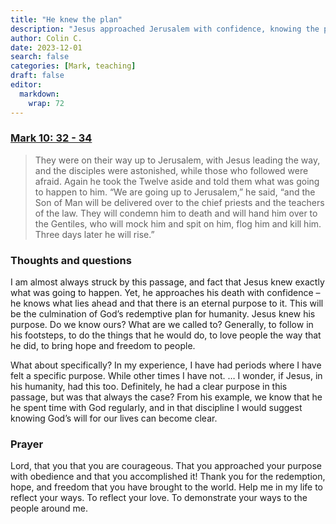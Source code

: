 ```yaml
---
title: "He knew the plan"
description: "Jesus approached Jerusalem with confidence, knowing the plan would lead to his execution."
author: Colin C.
date: 2023-12-01
search: false
categories: [Mark, teaching]
draft: false
editor: 
  markdown: 
    wrap: 72
---
```


### [Mark 10: 32 - 34](https://www.bible.com/bible/111/MRK.10.NIV)

> They were on their way up to Jerusalem, with Jesus leading the way, and the disciples were astonished, while those who followed were afraid. Again he took the Twelve aside and told them what was going to happen to him. “We are going up to Jerusalem,” he said, “and the Son of Man will be delivered over to the chief priests and the teachers of the law. They will condemn him to death and will hand him over to the Gentiles, who will mock him and spit on him, flog him and kill him. Three days later he will rise.”

### Thoughts and questions 

I am almost always struck by this passage, and fact that Jesus knew exactly what was going to happen.  Yet, he approaches his death with confidence -- he knows what lies ahead and that there is an eternal purpose to it.  This will be the culmination of God's redemptive plan for humanity.  Jesus knew his purpose.  Do we know ours?  What are we called to?  Generally, to follow in his footsteps, to do the things that he would do, to love people the way that he did, to bring hope and freedom to people.  

What about specifically?  In my experience, I have had periods where I have felt a specific purpose.  While other times I have not.  ... I wonder, if Jesus, in his humanity, had this too.  Definitely, he had a clear purpose in this passage, but was that always the case?  From his example, we know that he he spent time with God regularly, and in that discipline I would suggest knowing God's will for our lives can become clear. 


### Prayer

Lord, that you that you are courageous.  That you approached your purpose with obedience and that you accomplished it!  Thank you for the redemption, hope, and freedom that you have brought to the world.  Help me in my life to reflect your ways.  To reflect your love.  To demonstrate your ways to the people around me.  